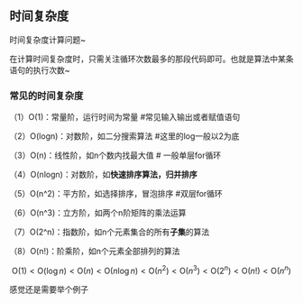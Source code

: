 ## 时间复杂度

时间复杂度计算问题~

在计算时间复杂度时，只需关注循环次数最多的那段代码即可。也就是算法中某条语句的执行次数~

### 常见的时间复杂度

（1）O(1)：常量阶，运行时间为常量 #常见输入输出或者赋值语句

（2）O(logn)：对数阶，如二分搜索算法 #这里的log一般以2为底

（3）O(n)：线性阶，如n个数内找最大值 # 一般单层for循环

（4）O(nlogn)：对数阶，如**快速排序算法，归并排序** 

（5）O(n^2)：平方阶，如选择排序，冒泡排序 #双层for循环

（6）O(n^3)：立方阶，如两个n阶矩阵的乘法运算

（7）O(2^n)：指数阶，如n个元素集合的所有**子集**的算法

（8）O(n!)：阶乘阶，如n个元素全部排列的算法

$$\mathrm{O}(1)<\mathrm{O}(\log n)<\mathrm{O}(n)<\mathrm{O}(n \log n)<\mathrm{O}\left(n^{2}\right)<\mathrm{O}\left(n^{3}\right)<\mathrm{O}\left(2^{n}\right)<\mathrm{O}(n !)<\mathrm{O}\left(n^{n}\right)$$


感觉还是需要举个例子